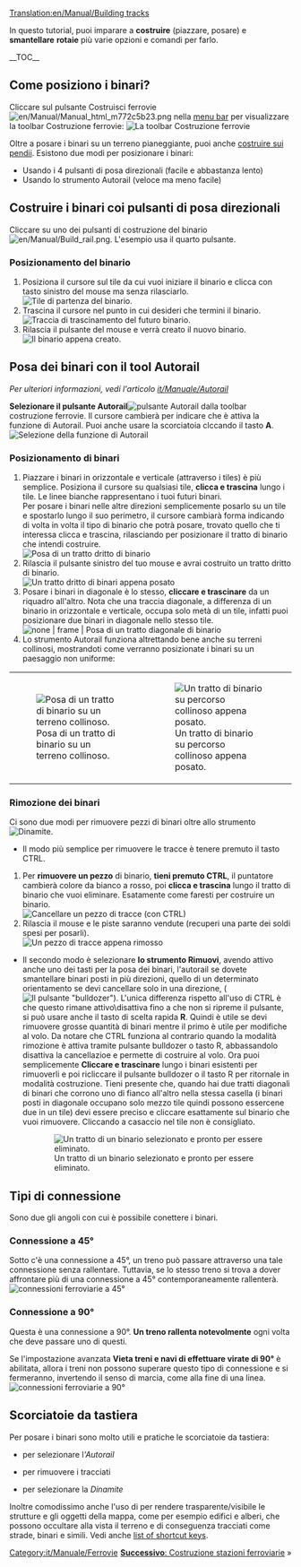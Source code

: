 [[Translation:en/Manual/Building tracks]]
{{it/Manuale/Tutorial/MenuT}}

<!-- for search bot mainly -->
In questo tutorial, puoi imparare a '''costruire''' (piazzare, posare) e '''smantellare''' '''rotaie''' più varie opzioni e comandi per farlo.

__TOC__
== Come posiziono i binari? ==

Cliccare sul pulsante Costruisci ferrovie [[File:en/Manual/Manual html m772c5b23.png]] nella [[en/Manual/Game interface#the-menu-bar|menu bar]] per visualizzare la toolbar Costruzione ferrovie:
[[File:it/Manual/Railroad Construction.png|none|frame|La toolbar Costruzione ferrovie]]

Oltre a posare i binari su un terreno pianeggiante, puoi anche [[it/Archivio/Manuale/Settaggi/Costruire sui pendii|costruire sui pendii]]. Esistono due modi per posizionare i binari:
* Usando i 4 pulsanti di posa direzionali (facile e abbastanza lento)
* Usando lo strumento Autorail (veloce ma meno facile)
<!--
==How do I lay tracks?==

First of all, you must open the Railway construction toolbar - click the railway build button ( [[File:en/Manual/Manual html m772c5b23.png]] ) on the [[Game_interface#The_Menu_bar|menu bar]] to display the railway construction toolbar:
[[File:en/Manual/Railroad Construction.png|none|frame|The railway construction toolbar]]

Besides laying tracks on flat land you can also [[build on slopes]]. There are two ways you can lay tracks:
* Using 4 directioned track buttons (easy & quite slow)
* Using Autorail tool (fast but less easy)
-->

== Costruire i binari coi pulsanti di posa direzionali ==

Cliccare su uno dei pulsanti di costruzione del binario [[File:en/Manual/Build rail.png]]. L'esempio usa il quarto pulsante.

=== Posizionamento del binario ===
#Posiziona il cursore sul tile da cui vuoi iniziare il binario e clicca con tasto sinistro del mouse ma senza rilasciarlo. <br/> [[File:it/Manual/Laying track 1.png|none|frame|Tile di partenza del binario.]]
#Trascina il cursore nel punto in cui desideri che termini il binario. <br/> [[File:it/Manual/Laying track 2.png|none|frame|Traccia di trascinamento del futuro binario.]]
#Rilascia il pulsante del mouse e verrà creato il nuovo binario. <br/> [[File:it/Manual/Laying track 3.png|none|frame|Il binario appena creato.]]

<!--
== Building selected direction tracks ==

Click on one of the rail building buttons ( [[File:en/Manual/Build rail.png]] ). The example uses the 4th button.

=== Placing tracks ===
#Move the cursor over the tile you want to start your track on.<br/>[[File:en/Manual/Laying track 1.png|none|frame|Laying a new track]]
#Drag the cursor to where you want your track to end.<br/>[[File:en/Manual/Laying track 2.png|none|frame|Laying a new track]]
#Release the mouse button and your new track will appear.<br/>[[File:en/Manual/Laying track 3.png|none|frame|Your new track]]
-->
<!--
=== Rimozione dei binari ===
Per rimuovere i binari, uno dei pulsanti per posare i binari deve essere attivato, '''selezionare lo strumento Rimuovi''' [[File:en/Manual/Toggle clear active.png |Pulsante bulldozer]]. Il cursore da bianco diventerà rosso. Ora devi semplicemente '''cliccare e trascinare''' lungo il pezzo di binario che vuoi rimuovere. Clicca nuovamente sul pulsante dello strumento bulldozer per tornare alla modalità costruzione binario. Puoi anche utilizzare il tasto di scelta rapida '''R''' per attivare\disattivare Rimuovi . Solo per i binari poi c'è l'opzione per una rimozione "veloce" tenendo premuto il tasto '''Ctrl''' si attiva la rimozione fino a che non viene rilasciato il tasto, comoda per una cancellazione al volo.
-->
<!--
=== Removing tracks === 
To remove the tracks, '''select the Remove tool''' ( [[File:en/Manual/Toggle clear active.png|Clear button]] ). The white square will change to a red square. Now you can simply '''click & drag''' along the existing tracks to remove them. Click the tool button again to deselect it. You can also use the  '''R''' key shortcut to toggle Remove. For rails only, holding '''Ctrl''' key activates removal.
-->

== Posa dei binari con il tool Autorail ==
''Per ulteriori informazioni, vedi l'articolo [[it/Manuale/Autorail]]''

'''Selezionare il pulsante Autorail '''[[File:en/Manual/Build autorail.png | pulsante Autorail]] dalla toolbar costruzione ferrovie. Il cursore cambierà per indicare che è attiva la funzione di Autorail. Puoi anche usare la scorciatoia clccando il tasto '''A'''.
[[File:it/Manual/AutorailTut1.png|none|frame|Selezione della funzione di Autorail]]

=== Posizionamento di binari ===
#Piazzare i binari in orizzontale e verticale (attraverso i tiles) è più semplice. Posiziona il cursore su qualsiasi tile, '''clicca e trascina''' lungo i tile. Le linee bianche rappresentano i tuoi futuri binari. <br/>Per posare i binari nelle altre direzioni semplicemente posarlo su un tile e spostarlo lungo il suo perimetro, il cursore cambiarà forma indicando di volta in volta il tipo di binario che potrà posare, trovato quello che ti interessa clicca e trascina, rilasciando per posizionare il tratto di binario che intendi costruire. <br/> [[File:it/Manual/AutorailTut2.png|none|frame|Posa di un tratto dritto di binario]]
# Rilascia il pulsante sinistro del tuo mouse e avrai costruito un tratto dritto di binario. <br/> [[File:it/Manual/AutorailTut3.png|none|frame|Un tratto dritto di binari appena posato]]
#Posare i binari in diagonale è lo stesso, '''cliccare e trascinare''' da un riquadro all'altro. Nota che una traccia diagonale, a differenza di un binario in orizzontale e verticale, occupa solo metà di un tile, infatti puoi posizionare due binari in diagonale nello stesso tile. <br/> [[File:it/Manual/AutorailTut4.png | none | frame | Posa di un tratto diagonale di binario]]
#Lo strumento Autorail funziona altrettando bene anche su terreni collinosi, mostrandoti come verranno posizionate i binari su un paesaggio non uniforme:
{|class="wikitable" 
|style="border-right: none;"|[[File:it/Manual/AutorailTut5.png|none|frame|Posa di un tratto di binario su un terreno collinoso.]]
|style="border-left: none;"|[[File:it/Manual/AutorailTut6.png|none|frame|Un tratto di binario su percorso collinoso appena posato.]]
|}
<!--
== Using Autorail tool ==
''For more information, check [[Autorail]]''

First '''select the Autorail''' button ( [[File:en/Manual/Build autorail.png|Autorail button]] ) from the railway construction toolbar. You cursor will change to represent Autorail feature. The shortcut for this is '''A'''.
[[File:en/Manual/AutorailTut1.png|none|frame|Selecting Autorail feature]]

=== Placing tracks ===
#Placing horizontal/vertical straight pieces (along squares) is the easiest. Put your cursor over any square and '''click & drag''' along the squares. The white lines represent your future tracks.<br/>You can click in a square and move your mouse in different directions to see how new tracks would be placed.<br/>[[File:en/Manual/AutorailTut2.png|none|frame|Laying a straight piece of tracks]]
#Release your mouse cursor and you will have built a straight piece of tracks.<br/>[[File:en/Manual/AutorailTut3.png|none|frame|A newly built straight piece of tracks]]
#Placing diagonal tracks is just the same, '''click & drag''' from one square to another. Note that a diagonal track, unlike a horizontal / vertical track, occupies only half a square - meaning you can put two diagonal tracks onto one square.<br/>[[File:en/Manual/AutorailTut4.png|none|frame|Laying a diagonal piece of tracks]]
#Autorail tool works fine with hilly terrain, showing you how tracks will be placed on a non-uniform landscape.
:{|
| [[File:en/Manual/AutorailTut5.png|none|frame|Laying a piece of tracks over a hilly terrain]]
| [[File:en/Manual/AutorailTut6.png|none|frame|Laid a piece of tracks over hills]]
|}
-->

=== Rimozione dei binari ===
Ci sono due modi per rimuovere pezzi di binari oltre allo strumento [[File:en/Manual/Clear title.png|Dinamite]].

* Il modo più semplice per rimuovere le tracce è tenere premuto il tasto CTRL.

#Per '''rimuovere un pezzo''' di binario, '''tieni premuto CTRL''', il puntatore cambierà colore da bianco a rosso, poi '''clicca e trascina''' lungo il tratto di binario che vuoi eliminare. Esatamente come faresti per costruire un binario. <br/> [[File:it/Manual/AutorailTut7.png|none|frame|Cancellare un pezzo di tracce (con CTRL)]]
#Rilascia il mouse e le piste saranno vendute (recuperi una parte dei soldi spesi per posarli). <br/> [[File:it/Manual/AutorailTut8.png|none|frame|Un pezzo di tracce appena rimosso]]

* Il secondo modo è selezionare '''lo strumento Rimuovi''', avendo attivo anche uno dei tasti per la posa dei binari, l'autorail se dovete smantellare binari posti in più direzioni, quello di un determinato orientamento se devi cancellare solo in una direzione, ([[File:en/Manual/Toggle clear active.png |Il pulsante "bulldozer"]]). L'unica differenza rispetto all'uso di CTRL è che questo rimane attivo\disattiva fino a che non si ripreme il pulsante, si può usare anche il tasto di scelta rapida '''R'''. Quindi è utile se devi rimuovere grosse quantità di binari mentre il primo è utile per modifiche al volo. Da notare che CTRL funziona al contrario quando la modalità rimozione è attiva tramite pulsante bulldozer o tasto R, abbassandolo disattiva la cancellazioe e permette di costruire al volo. Ora puoi semplicemente '''Cliccare e trascinare''' lungo i binari esistenti per rimuoverli e poi ricliccare il pulsante bulldozer o il tasto R per ritornale in modalità costruzione. Tieni presente che, quando hai due tratti diagonali di binari che corrono uno di fianco all'altro nella stessa casella (i binari posti in diagonale occupano solo mezzo tile quindi possono essercene due in un tile) devi essere preciso e cliccare esattamente sul binario che vuoi rimuovere. Cliccando a casaccio nel tile non è consigliato.
: [[File:it/Manual/AutorailTut11.png|none|frame|Un tratto di un binario selezionato e pronto per essere eliminato.]]

<!--
=== Removing tracks ===
There are two ways to remove pieces of tracks (besides the dynamite ([[File:en/Manual/Clear title.png|Dynamite tool]] ) tool)

*The easy way to remove tracks is to hold down the CTRL key.

#To '''remove a piece''' of tracks, '''hold CTRL''' and '''click & drag''' along existing piece of tracks. Just as you would when building tracks.<br/>[[File:en/Manual/AutorailTut7.png|none|frame|Deleting a piece of tracks (with CTRL)]]
#Release the mouse and the tracks will be sold.<br/>[[File:en/Manual/AutorailTut8.png|none|frame|A newly deleted piece of tracks]]

*The second way is to '''select the Remove tool''' ( [[File:en/Manual/Toggle clear active.png|Clear button]] ). The white rail-lines will change to red lines. Now you can simply '''click & drag''' along the existing tracks to remove them. Click the tool button again to deselect it. You can also use the '''R''' key shortcut.  Note that where you have two diagonal pieces of track running alongside each other in the same square, you need to be accurate and only click the actual piece track you want to remove.  Just clicking anywhere in the square is not the way to do it.
:[[File:en/Manual/AutorailTut11.png|none|frame|Deleting a piece of tracks with clear button]]
-->

== Tipi di connessione ==
Sono due gli angoli con cui è possibile conettere i binari.

=== Connessione a 45&#176; ===
Sotto c'è una connessione a 45&#176;, un treno può passare attraverso una tale connessione senza rallentare. Tuttavia, se lo stesso treno si trova a dover affrontare più di una connessione a 45&#176; contemporaneamente rallenterà.
[[File:en/Manual/AutorailTut9.png|frame|none|connessioni ferroviarie a 45&#176;]]

=== Connessione a 90&#176; ===
Questa è una connessione a 90&#176;. '''Un treno rallenta notevolmente''' ogni volta che deve passare uno di questi.

Se l'impostazione avanzata '''Vieta treni e navi di effettuare virate di 90&#176;''' è abilitata, allora i treni non possono superare questo tipo di connessione e si fermeranno, invertendo il senso di marcia, come alla fine di una linea.
[[File:en/Manual/AutorailTut10.png|frame|none| connessioni ferroviarie a 90&#176;]]

==Scorciatoie da tastiera==
Per posare i binari sono molto utili e pratiche le scorciatoie da tastiera: 
*{{en/Keypress|A}} per selezionare l'''Autorail''
*{{en/Keypress|Ctrl + A}} per rimuovere i tracciati 
*{{en/Keypress|D}} per selezionare la ''Dinamite''

Inoltre comodissimo anche l'uso di {{en/Keypress|X}} per rendere trasparente/visibile le strutture e gli oggetti della mappa, come per esempio edifici e alberi, che possono occultare alla vista il terreno e di conseguenza tracciati come strade, binari e simili. Vedi anche [[en/Manual/Hotkeys|list of shortcut keys]].
<!--
== Connection types ==
There are two angles at which the tracks can connect.

===45&#176;=== 
Below is a 45&#176; connection, a train can pass through one such connection without slowing down. However, if the same train is on more than one 45&#176; connection at once, it will slow down.
[[File:en/Manual/AutorailTut9.png|frame|none|45&#176; rail connections]]

===90&#176;===
This is a 90&#176; connection. '''A train slows down considerably''' every time it has to pass one of these.

If the advanced setting "Forbid trains and ships to make 90&#176; turns" is enabled, then trains cannot pass this kind of connection and will stop and reverse like the end of the line.
[[File:en/Manual/AutorailTut10.png|frame|none|90&#176; rail connections]]

You will find that you can become very proficient at laying tracks if you master the '''A''', Ctrl+A and '''D''' shortcut keys - A for Autorail (Ctrl for remove) and D for Dynamite. Use '''X''' to toggle tree and building transparency/visibility - also very useful.  See also the [[Hotkeys|list of shortcut keys]].
-->

<span style="float: right">[[it/Manuale/Costruzione stazioni ferroviarie|'''Successivo''': Costruzione stazioni ferroviarie]] &raquo;</span>

[[Category:it/Manuale/Ferrovie]]